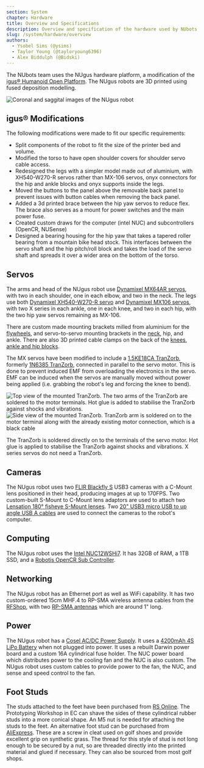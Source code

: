 ```yaml
---
section: System
chapter: Hardware
title: Overview and Specifications
description: Overview and specification of the hardware used by NUbots.
slug: /system/hardware/overview
authors:
  - Ysobel Sims (@ysims)
  - Taylor Young (@tayloryoung6396)
  - Alex Biddulph (@Bidski)
---
```


The NUbots team uses the NUgus hardware platform, a modification of the [igus® Humanoid Open Platform](http://www.nimbro.net/OP/). The NUgus robots are 3D printed using fused deposition modelling.

![Coronal and saggital images of the NUgus robot](./images/nugus.png 'Coronal and saggital images of the NUgus robot')

## igus® Modifications

The following modifications were made to fit our specific requirements:

- Split components of the robot to fit the size of the printer bed and volume.
- Modified the torso to have open shoulder covers for shoulder servo cable access.
- Redesigned the legs with a simpler model made out of aluminium, with XH540-W270-R servos rather than MX-106 servos, onyx connectors for the hip and ankle blocks and onyx supports inside the legs.
- Moved the buttons to the panel above the removable back panel to prevent issues with button cables when removing the back panel.
- Added a 3d printed brace between the hip yaw servos to reduce flex. The brace also serves as a mount for power switches and the main power fuse.
- Created custom draws for the computer (intel NUC) and subcontrollers (OpenCR, NUSense)
- Designed a bearing housing for the hip yaw that takes a tapered roller bearing from a mountain bike head stock. This interfaces between the servo shaft and the hip pitch/roll block and takes the load of the servo shaft and spreads it over a wider area on the bottom of the torso.

## Servos

The arms and head of the NUgus robot use [Dynamixel MX64AR servos](http://emanual.robotis.com/docs/en/dxl/mx/mx-64/), with two in each shoulder, one in each elbow, and two in the neck. The legs use both [Dynamixel XH540-W270-R servo](https://emanual.robotis.com/docs/en/dxl/x/xh540-w270/) and [Dynamixel MX106 servos](http://emanual.robotis.com/docs/en/dxl/mx/mx-106/), with two X series in each ankle, one in each knee, and two in each hip, with the two hip yaw servos remaining as MX-106.

There are custom made mounting brackets milled from aluminium for the [flywheels](https://github.com/NUbots/NUware/blob/main/Igus/Current%20Design/stl_file/Flywheel_Bracket.stl), and servo-to-servo mounting brackets in the [neck](https://github.com/NUbots/NUware/blob/main/Igus/Current%20Design/stl_file/Head_Bracket.stl), hip, and ankle. There are also 3D printed cable clamps on the back of the [knees](https://github.com/NUbots/NUware/blob/main/Igus/Current%20Design/stl_file/Servo_cable_holder.stl), [ankle and hip blocks](https://github.com/NUbots/NUware/blob/main/Igus/Current%20Design/stl_file/Cable_Holder.stl).

The MX servos have been modified to include a [1.5KE18CA TranZorb](https://www.st.com/content/ccc/resource/technical/document/datasheet/03/7a/4e/3b/96/c3/4e/37/CD00000663.pdf/files/CD00000663.pdf/jcr:content/translations/en.CD00000663.pdf), formerly [1N6385 TranZorb](http://www.vishay.com/docs/88356/icte.pdf), connected in parallel to the servo motor.
This is done to prevent induced EMF from overloading the electronics in the servo.
EMF can be induced when the servos are manually moved without power being applied (i.e. grabbing the robot's leg and forcing the knee to bend).

<Grid columns='1fr 2fr'>

![Top view of the mounted TranZorb. The two arms of the TranZorb are soldered to the motor terminals. Hot glue is added to stabilise the TranZorb against shocks and vibrations.](./images/servo-tranzorb-1.png 'Top view of the mounted TranZorb. The two arms of the TranZorb are soldered to the motor terminals. Hot glue is added to stabilise the TranZorb against shocks and vibrations.')
![Side view of the mounted TranZorb. TranZorb arm is soldered on to the motor terminal along with the already existing motor connection, which is a black cable](./images/servo-tranzorb-2.png 'Side view of the mounted TranZorb. TranZorb arm is soldered on to the motor terminal along with the already existing motor connection (black cable)')

</Grid>

The TranZorb is soldered directly on to the terminals of the servo motor. Hot glue is applied to stabilise the TranZorb against shocks and vibrations.
X series servos do not need a TranZorb.

## Cameras

The NUgus robot uses two [FLIR Blackfly S](https://www.flir.com/products/blackfly-s-usb3?model=BFS-U3-13Y3C-C) USB3 cameras with a C-Mount lens positioned in their head, producing images at up to 170FPS. Two custom-built S-Mount to C-Mount lens adaptors are used to attach two [Lensation 180° fisheye S-Mount lenses](https://www.lensation.de/product/BF10M19828S118C/). Two [20" USB3 micro USB to up angle USB A cables](https://www.angledcables.com/parts/rr-aums-xxgr.html#RR-AUMS-20GR) are used to connect the cameras to the robot's computer.

## Computing

The NUgus robot uses the [Intel NUC12WSHi7](https://www.intel.com/content/www/us/en/products/sku/121640/intel-nuc-12-pro-kit-nuc12wshi7/specifications.html). It has 32GB of RAM, a 1TB SSD, and a [Robotis OpenCR Sub Controller](https://emanual.robotis.com/docs/en/parts/controller/opencr10/).

## Networking

The NUgus robot has an Ethernet port as well as WiFi capability. It has two custom-ordered 15cm MHF.4 to RP-SMA wireless antenna cables from the [RFShop](https://rfshop.com.au/), with two [RP-SMA antennas](https://au.element14.com/microchip/rn-sma-s-rp/antenna-2-4ghz-1inch-w-rpsma/dp/2143323) which are around 1" long.

## Power

The NUgus robot has a [Cosel AC/DC Power Supply](https://www.powerbox.com.au/ac-dc-power-supplies/ac-dc-power-supply-cosel-pbb20c). It uses a [4200mAh 4S LiPo Battery](https://www.auselectronicsdirect.com.au/14.8v-4200mah-lipo-4s-battery-pack-with-deans-conn) when not plugged into power. It uses a rebuilt Darwin power board and a custom 16A cylindrical fuse holder. The NUC power board which distributes power to the cooling fan and the NUC is also custom.
The NUgus robot uses custom cables to provide power to the fan, the NUC, and sense and speed control to the fan.

## Foot Studs

The studs attached to the feet have been purchased from [RS Online](https://au.rs-online.com/web/p/stud-mounts/1264940/?sra=pstk). The Prototyping Workshop in EC can shave the sides of these cylindrical rubber studs into a more conical shape. An M5 nut is needed for attaching the studs to the feet.
An alternative foot stud can be purchased from [AliExpress](https://www.aliexpress.com/item/1005006840189285.html?spm=a2g0o.order_list.order_list_main.17.639c1802I3ZTXL). These are a screw in cleat used on golf shoes and provide excellent grip on synthetic grass. The thread for this style of stud is not long enough to be secured by a nut, so are threaded directly into the printed material and glued if necessary. They can also be sourced from most golf shops.
